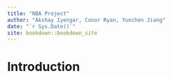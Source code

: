```yaml
--- 
title: "NBA Project"
author: "Akshay Iyengar, Conor Ryan, Yunchen Jiang"
date: "`r Sys.Date()`"
site: bookdown::bookdown_site
---
```


# Introduction

